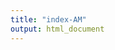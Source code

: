 ```yaml
---
title: "index-AM"
output: html_document
---
```


<style type="text/css">
.title{
  display: none;
}

Welcome page
some text here!